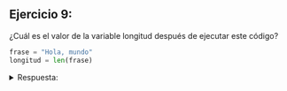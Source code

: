 ## Ejercicio 9:

¿Cuál es el valor de la variable longitud después de ejecutar este código?

```python
frase = "Hola, mundo"
longitud = len(frase)
```
<details>
<summary>Respuesta:</summary>
El valor de la variable `longitud` será 11, ya que la función `len()` retorna la cantidad de caracteres en la cadena.
</details>
